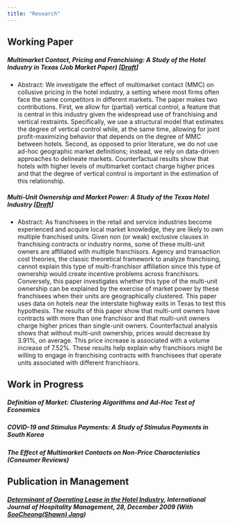```yaml
---
title: "Research"
---
```


## Working Paper

##### Multimarket Contact, Pricing and Franchising: A Study of the Hotel Industry in Texas (*Job Market Paper*) [[Draft](Koh_MMC.pdf)]
+ Abstract: We investigate the effect of multimarket contact (MMC) on collusive pricing
in the hotel industry, a setting where most firms often face the same competitors in different markets. The paper makes two contributions. First, we allow for (partial) vertical control, a feature that is central in this industry given the widespread use of franchising and vertical restraints. Specifically, we use a structural model that estimates the degree of vertical control while, at the same time, allowing for joint profit-maximizing behavior that depends on the
degree of MMC between hotels. Second, as opposed to prior literature, we do not use ad-hoc geographic market definitions; instead, we rely on data-driven approaches to delineate markets. Counterfactual results show that hotels with higher levels of multimarket contact charge higher prices and that the degree of vertical control is important in the estimation of this relationship.



##### Multi-Unit Ownership and Market Power: A Study of the Texas Hotel Industry [[Draft](Koh_JMP.pdf)]
- Abstract: As franchisees in the retail and service industries become experienced and acquire local market knowledge, they are likely to own multiple franchised units. Given non (or weak) exclusive clauses in franchising contracts or industry norms, some of these multi-unit owners are affiliated with multiple franchisors. Agency and transaction cost theories, the classic theoretical framework to analyze franchising, cannot explain this type of multi-franchisor affiliation since this type of ownership would create incentive problems across franchisors. Conversely, this paper investigates whether this type of the multi-unit ownership can be explained by the exercise of market power by these franchisees when their units are geographically clustered. This paper uses data on hotels near the interstate highway exits in Texas to test this hypothesis. The results of this paper show that multi-unit owners have contracts with more than one franchisor and that multi-unit owners charge higher prices than single-unit owners. Counterfactual analysis shows that without multi-unit ownership, prices would decrease by 3.91%, on average. This price increase is associated with a volume increase of 7.52%. These results help explain why franchisors might be willing to engage in franchising contracts with franchisees that operate units associated with different franchisors.



## Work in Progress
##### Definition of Market:  Clustering Algorithms and Ad-Hoc Test of Economics
##### COVID-19 and Stimulus Payments:  A Study of Stimulus Payments in South Korea
##### The Effect of Multimarket Contacts on Non-Price Characteristics (Consumer Reviews)



## Publication in Management
##### [Determinant of Operating Lease in the Hotel Industry](https://www.sciencedirect.com/science/article/pii/S0278431909000346), *International Journal of Hospitality Management*, 28, December 2009 (With [SooCheong(Shawn) Jang](https://www.purdue.edu/hhs/htm/directory/faculty/jang_soocheong.html))
